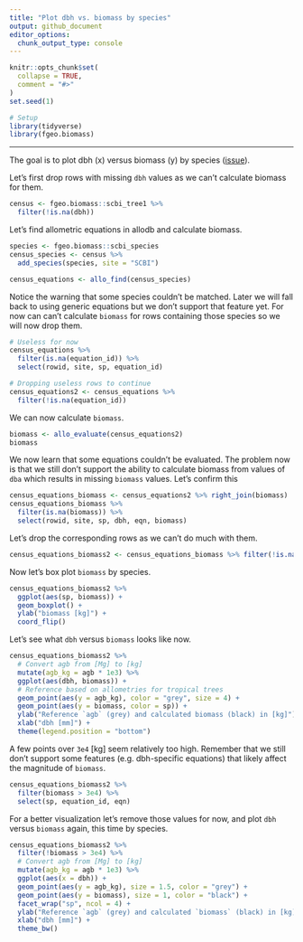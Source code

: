 ```yaml
---
title: "Plot dbh vs. biomass by species"
output: github_document
editor_options: 
  chunk_output_type: console
---
```


```r
knitr::opts_chunk$set(
  collapse = TRUE,
  comment = "#>"
)
set.seed(1)
```

```r
# Setup
library(tidyverse)
library(fgeo.biomass)
```

---

The goal is to plot dbh (x) versus biomass (y) by species ([issue](https://github.com/forestgeo/allodb/issues/73)). 

Let's first drop rows with missing `dbh` values as we can't calculate biomass for them.

```r
census <- fgeo.biomass::scbi_tree1 %>% 
  filter(!is.na(dbh))
```

Let's find allometric equations in allodb and calculate biomass.

```r
species <- fgeo.biomass::scbi_species
census_species <- census %>% 
  add_species(species, site = "SCBI")

census_equations <- allo_find(census_species)
```

Notice the warning that some species couldn't be matched. Later we will fall back to using generic equations but we don't support that feature yet. For now can can't calculate `biomass` for rows containing those species so we will now drop them.

```r
# Useless for now
census_equations %>% 
  filter(is.na(equation_id)) %>% 
  select(rowid, site, sp, equation_id)

# Dropping useless rows to continue
census_equations2 <- census_equations %>% 
  filter(!is.na(equation_id))
```

We can now calculate `biomass`.

```r
biomass <- allo_evaluate(census_equations2)
biomass
```

We now learn that some equations couldn't be evaluated. The problem now is that we still don't support the ability to calculate biomass from values of `dba` which results in missing `biomass` values. Let's confirm this

```r
census_equations_biomass <- census_equations2 %>% right_join(biomass)
census_equations_biomass %>% 
  filter(is.na(biomass)) %>% 
  select(rowid, site, sp, dbh, eqn, biomass)
```

Let's drop the corresponding rows as we can't do much with them.

```r
census_equations_biomass2 <- census_equations_biomass %>% filter(!is.na(biomass))
```

Now let's box plot `biomass` by species.

```r
census_equations_biomass2 %>% 
  ggplot(aes(sp, biomass)) +
  geom_boxplot() +
  ylab("biomass [kg]") +
  coord_flip()
```

Let's see what `dbh` versus `biomass` looks like now.

```r
census_equations_biomass2 %>% 
  # Convert agb from [Mg] to [kg]
  mutate(agb_kg = agb * 1e3) %>% 
  ggplot(aes(dbh, biomass)) + 
  # Reference based on allometries for tropical trees
  geom_point(aes(y = agb_kg), color = "grey", size = 4) +
  geom_point(aes(y = biomass, color = sp)) +
  ylab("Reference `agb` (grey) and calculated biomass (black) in [kg]") +
  xlab("dbh [mm]") +
  theme(legend.position = "bottom")
```

A few points over `3e4` [kg] seem relatively too high. Remember that we still don't support some features (e.g. dbh-specific equations) that likely affect the magnitude of `biomass`.

```r
census_equations_biomass2 %>% 
  filter(biomass > 3e4) %>% 
  select(sp, equation_id, eqn)
```

For a better visualization let's remove those values for now, and plot `dbh` versus `biomass` again, this time by species.

```r
census_equations_biomass2 %>% 
  filter(!biomass > 3e4) %>% 
  # Convert agb from [Mg] to [kg]
  mutate(agb_kg = agb * 1e3) %>% 
  ggplot(aes(x = dbh)) +
  geom_point(aes(y = agb_kg), size = 1.5, color = "grey") +
  geom_point(aes(y = biomass), size = 1, color = "black") +
  facet_wrap("sp", ncol = 4) +
  ylab("Reference `agb` (grey) and calculated `biomass` (black) in [kg]") +
  xlab("dbh [mm]") +
  theme_bw()
```
